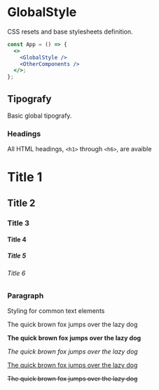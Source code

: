 
<Meta title="Styles/GlobalStyle" component={GlobalStyle} />

# GlobalStyle

CSS resets and base stylesheets definition.

```jsx
const App = () => {
  <>
    <GlobalStyle />
    <OtherComponents />
  </>;
};
```

## Tipografy

Basic global tipografy.

### Headings

All HTML headings, `<h1>` through `<h6>`, are avaible

<Preview>
  <Story name="Headings">
    <div>
      <h1>Title 1</h1>
      <h2>Title 2</h2>
      <h3>Title 3</h3>
      <h4>Title 4</h4>
      <h5>Title 5</h5>
      <h6>Title 6</h6>
    </div>
  </Story>
</Preview>

### Paragraph

Styling for common text elements

<Preview>
  <Story name="Paragraphs">
    <div>
      <p>The quick brown fox jumps over the lazy dog</p>
      <p>
        <strong> The quick brown fox jumps over the lazy dog </strong>
      </p>
      <p>
        <em> The quick brown fox jumps over the lazy dog </em>
      </p>
      <p>
        <u> The quick brown fox jumps over the lazy dog </u>
      </p>
      <p>
        <s> The quick brown fox jumps over the lazy dog </s>
      </p>
    </div>
  </Story>
</Preview>
